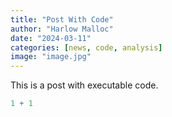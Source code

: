```yaml
---
title: "Post With Code"
author: "Harlow Malloc"
date: "2024-03-11"
categories: [news, code, analysis]
image: "image.jpg"
---
```


This is a post with executable code.

```r
1 + 1
```
